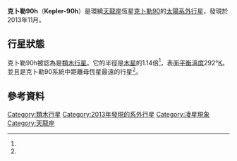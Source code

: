 {{noteTA
|G1=Astronomy
|G2=單位
|1=zh-cn:空间望远镜; zh-tw:太空望遠鏡; zh-hk:太空望遠鏡;
|2=zh-cn:开普勒; zh-tw:克卜勒; zh-hk:開普勒
}}
{{Planetbox begin
| name = Kepler-90h
}}
{{Planetbox image
| image =Solar_System_and_KOI-351_system_comparison.jpg
| caption = 克卜勒90系統與內太陽系比較
}}
{{Planetbox star
| star = [[克卜勒90|克卜勒90]]
| ra= {{RA|18|57|44.04}}
| dec= {{DEC|+49|18|18.6}}
| constell=[[天龍座|天龍座]]
| app_mag = 14<ref name="TEPcat" />
| dist_ly = 2500
| dist_pc = 765
| class = 
| mass = 1.13<ref name="TEPcat" />
| radius = 1.14<ref name="TEPcat" />
| temperature = 5930 ± 320<ref name="TEPcat" />
}}
{{Planetbox orbit
| semimajor = 1.01 ± 0.11<ref name="TEPcat">{{cite web |url=http://www.astro.keele.ac.uk/~jkt/tepcat/planets/Kepler-90h.html |title=TEPcat: Kepler-90h |publisher=www.astro.keele.ac.uk |date=December 31, 2013 |accessdate=January 3, 2013 |archive-date=2021-03-22 |archive-url=https://web.archive.org/web/20210322220036/https://www.astro.keele.ac.uk/~jkt/tepcat/planets/Kepler-90h.html |dead-url=no }}</ref>
| semimajor_gm = 
| semimajor_mas =
| periastron = 
| periastron_gm = 
| apastron = 
| apastron_gm = 
| eccentricity = 0.0 ≤ 0.001<ref name="TEPcat" />
| period = 331.60059 ± 0.00037<ref name="TEPcat" />
| inclination = 89.6 ± 1.3<ref name="Exoplanet">{{cite web |url=http://exoplanet.eu/catalog/kepler-90_h/ |title=Planet Kepler-90 h |publisher=exoplanet.eu |date= |accessdate=January 3, 2014 |archive-date=2019-08-05 |archive-url=https://web.archive.org/web/20190805030441/http://exoplanet.eu/catalog/kepler-90_h/ |dead-url=yes }}</ref>
| node = <!--longitude of the node, in degrees-->
| period_year = 
| arg_peri = 
| t_peri = 
| semi-amp = 
}}
{{Planetbox character
| mass = 0.0 ≤ 5.0<ref name="TEPcat" />
| radius_jupiter = 1.008 ± 0.089<ref name="TEPcat" />
| stellar_flux = 
| temperature = 292<ref name="Exoplanet" />
}}
{{Planetbox discovery
| discovery_date = 2013年11月12日<ref name="TEPcat" />
| discoverers = 克卜勒太空望遠鏡科學團隊
| discovery_method = [[系外行星偵測法#凌日法|凌日法]]<ref name="Exoplanet" />
| discovery_site = [[克卜勒太空望遠鏡|克卜勒太空望遠鏡]]
| discovery_status = 已發表論文
}}
{{Planetbox catalog
| names =KOI-351.01<ref name="paper">Schmitt, Joseph R.; Wang, Ji; Fischer, Debra A.; Jek, Kian J.; Moriarty, John C.; Boyajian, Tabetha S.; Schwamb, Megan E.; Lintott, Chris; Smith, Arfon M.; Parrish, Michael; Schawinski, Kevin; Lynn, Stuart; Simpson, Robert; Omohundro, Mark; Winarski, Troy; Goodman, Samuel J.; Jebson, Tony; Lacourse, Daryll (2013). "[http://arxiv.org/pdf/1310.5912v1.pdf Planet Hunters VI: The First Kepler Seven Planet Candidate System and 13 Other Planet Candidates from the Kepler Archival Data]", ''Astrophysical Journal'', p. 23.</ref>
}}
{{Planetbox reference
| star = Kepler-90
| planet = h
| simbad = KOI-351
}}
{{Planetbox end}}

'''克卜勒90h'''（'''Kepler-90h'''）是環繞[[天龍座|天龍座]]恆星[[克卜勒90|克卜勒90]]的[[太陽系外行星|太陽系外行星]]，發現於2013年11月。

==行星狀態==
克卜勒90h被認為是[[類木行星|類木行星]]。它的半徑是[[木星|木星]]的1.14倍<ref name="TEPcat" />，表面[[行星平衡溫度|平衡溫度]]292°[[熱力學溫標|K]]。並且是克卜勒90系統中距離母恆星最遠的行星<ref name="TEPcat" />。

==參考資料==
{{reflist}}

[[Category:類木行星|Category:類木行星]]
[[Category:2013年發現的系外行星|Category:2013年發現的系外行星]]
[[Category:凌星現象|Category:凌星現象]]
[[Category:天龍座|Category:天龍座]]